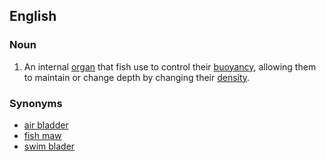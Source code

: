 ==English==

===Noun===
{{en-noun}}
{{wikipedia}}

# An internal [[organ]] that fish use to control their [[buoyancy]], allowing them to maintain or change depth by changing their [[density]].

===Synonyms===
*[[air bladder]]
*[[fish maw]]
*[[swim blader]]
